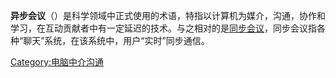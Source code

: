 {{NoteTA
|G1 = Communication
|G2 = IT
}}
'''异步会议'''（{{lang-en|Asynchronous conferencing}}）是科学领域中正式使用的术语，特指以计算机为媒介，沟通，协作和学习，在互动贡献者中有一定延迟的技术。与之相对的是[[同步会议|同步会议]]，同步会议指各种“聊天”系统，在该系统中，用户“实时”同步通信。

{{Network-stub}}
{{电脑辅助沟通}}

[[Category:电脑中介沟通|Category:电脑中介沟通]]